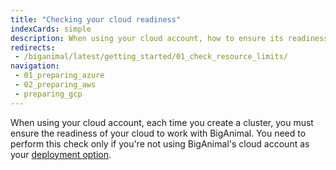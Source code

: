 ```yaml
---
title: "Checking your cloud readiness"
indexCards: simple
description: When using your cloud account, how to ensure its readiness to work with BigAnimal 
redirects:
 - /biganimal/latest/getting_started/01_check_resource_limits/
navigation: 
 - 01_preparing_azure
 - 02_preparing_aws
 - preparing_gcp
---
```


When using your cloud account, each time you create a cluster, you must ensure the readiness of your cloud to work with BigAnimal. You need to perform this check only if you're not using BigAnimal's cloud account as your [deployment option](/biganimal/release/planning/deployment_options).
